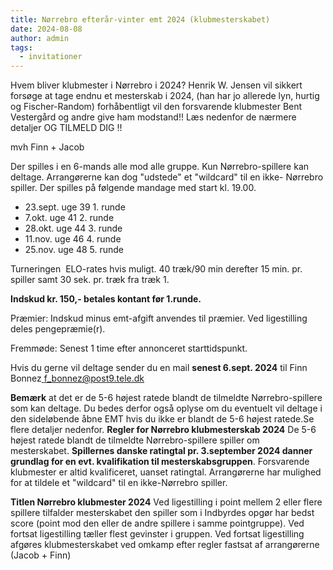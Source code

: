 ```yaml
---
title: Nørrebro efterår-vinter emt 2024 (klubmesterskabet)
date: 2024-08-08
author: admin
tags:
  - invitationer
---
```

Hvem bliver klubmester i Nørrebro i 2024? Henrik W. Jensen vil sikkert forsøge at tage endnu et mesterskab i 2024, (han har jo allerede lyn, hurtig og Fischer-Random) forhåbentligt vil den forsvarende klubmester Bent Vestergård og andre give ham modstand!! Læs nedenfor de nærmere detaljer OG TILMELD DIG !!

mvh Finn + Jacob 

Der spilles i en 6-mands alle mod alle gruppe.
Kun Nørrebro-spillere kan deltage. Arrangørerne kan dog "udstede" et "wildcard" til en ikke- Nørrebro spiller. Der spilles på følgende mandage med start kl. 19.00.

- 23.sept.  uge 39  1. runde
- 7.okt.      uge 41  2. runde
- 28.okt.    uge 44  3. runde
- 11.nov.   uge 46  4. runde
- 25.nov.   uge 48  5. runde

Turneringen  ELO-rates hvis muligt. 40 træk/90 min derefter 15 min. pr. spiller samt 30 sek. pr. træk fra træk 1.

**Indskud kr. 150,- betales kontant før 1.runde.**

Præmier: Indskud minus emt-afgift anvendes til præmier. Ved ligestilling deles pengepræmie(r).

Fremmøde: Senest 1 time efter annonceret starttidspunkt.

Hvis du gerne vil deltage sender du en mail **senest 6.sept. 2024** til Finn Bonnez[ f_bonnez@post9.tele.dk](mailto:f_bonnez@post9.tele.dk)


**Bemærk** at det er de 5-6 højest ratede blandt de tilmeldte Nørrebro-spillere som kan deltage. Du bedes derfor også oplyse om du eventuelt vil deltage i den sideløbende åbne EMT hvis du ikke er blandt de 5-6 højest ratede.Se flere detaljer nedenfor.
**Regler for Nørrebro klubmesterskab 2024**
De 5-6 højest ratede blandt de tilmeldte Nørrebro-spillere spiller om mesterskabet. **Spillernes danske ratingtal pr. 3.september 2024 danner grundlag for en evt. kvalifikation til mesterskabsgruppen**. Forsvarende klubmester er altid kvalificeret, uanset ratingtal. Arrangørerne har mulighed for at tildele et "wildcard" til en ikke-Nørrebro spiller.

**Titlen Nørrebro klubmester 2024**
Ved ligestilling i point mellem 2 eller flere spillere tilfalder mesterskabet den spiller som i Indbyrdes opgør har bedst score (point mod den eller de andre spillere i samme pointgruppe).
Ved fortsat ligestilling tæller flest gevinster i gruppen.
Ved fortsat ligestilling afgøres klubmesterskabet ved omkamp efter regler fastsat af arrangørerne (Jacob + Finn)
